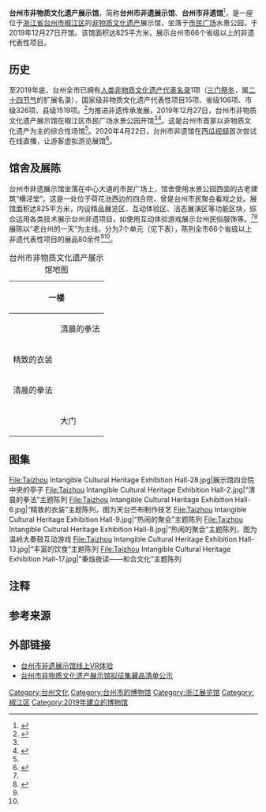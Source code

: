 {{Infobox Museum|image=Taizhou Intangible Cultural Heritage Exhibition Hall.jpg|visitors=|website=|phone_num=|publictransit=|curator=|director=|馆藏规模=80余件|area=825平方米|imagesize=270|type=非物质文化遗产综合展示馆|坐标=|location={{CHN}}[[浙江省|浙江省]][[台州市|台州市]][[椒江区|椒江区]]中心大道市民广场水景公园西侧横泾堂|dissolved=|established=2019年12月27日|logosize=|logo=|备注=}}'''台州市非物质文化遗产展示馆'''，简称'''台州市非遗展示馆'''、'''台州市非遗馆'''<ref name=":0">{{Cite news|url=http://paper.taizhou.com.cn/taizhou/tzrb/pc/content/202002/07/content_56967.html|title=通过手机 楼上楼下慢慢欣赏——台州市博物馆、台州市非物质 文化遗产展示馆“线上逛”|author=林立|date=2020-02-07|work=台州日报|publisher=|accessdate=2020-10-03|language=|format=}}</ref>，是一座位于[[浙江省|浙江省]][[台州市|台州市]][[椒江区|椒江区]]的[[非物质文化遗产|非物质文化遗产]]展示馆，坐落于[[市民广场_(台州市)|市民广场]]水景公园，于2019年12月27日开馆。该馆面积达825平方米，展示台州市66个省级以上的非遗代表性项目。

== 历史 ==
至2019年底，台州全市已拥有[[人類非物質文化遺產代表名錄|人类非物质文化遗产代表名录]]1项（[[三门祭冬|三门祭冬]]，属[[节气|二十四节气]]{{NoteTag|作为非遗项目，其全名为“二十四节气——中国人通过观察太阳周年运动而形成的时间知识体系及其实践”}}的扩展名录），国家级非物质文化遗产代表性项目15项、省级106项、市级326项、县级1519项。<ref name=":1">{{Cite news|url=http://paper.taizhou.com.cn/taizhou/tzrb/pc/content/201912/28/content_53269.html|title=台州市非遗展示馆正式开馆|author=林立|date=2019-12-28|work=台州日报|publisher=|accessdate=2020-10-03|language=|format=}}</ref>为推进非遗传承发展，2019年12月27日，台州市非物质文化遗产展示馆在椒江区市民广场水景公园开馆<ref name=":1" /><ref name=":2">{{Cite news|url=http://paper.taizhou.com.cn/taizhou/tzwb/pc/content/201912/28/content_53299.html|title=想过老台州人生活，来非遗馆走走——我市非物质文化遗产展示馆昨开馆，66个省级以上项目亮相|author=王佳飞|date=2019-12-28|work=台州晚报|publisher=|accessdate=2020-10-03|language=|format=}}</ref>。这是台州市首家以非物质文化遗产为主的综合性场馆<ref name=":2" />。2020年4月22日，台州市非遗馆在[[西瓜视频|西瓜视频]]首次尝试在线直播，让游客虚拟游览展馆<ref>{{Cite news|url=http://www.taizhou.com.cn/life/2020-04/24/content_6328846.htm|title=台州市非遗馆：进入直播间，VR全景视角看非遗|author=林立|date=2020-04-24|work=台州日报|publisher=|accessdate=2020-10-03|language=|format=}}{{Dead link}}</ref>。

== 馆舍及展陈 ==
台州市非遗展示馆坐落在中心大道的市民广场上，馆舍使用水景公园西面的古老建筑“横泾堂”。这是一处位于荷花池西边的四合院，曾是台州市民聚会看戏之处。展馆面积达825平方米，内设精品展览区、互动体验区、活态展演区等功能区块，综合运用各类技术展示台州非遗项目，如使用互动体验游戏展示台州民俗服饰等。<ref name=":1" /><ref>{{Cite news|url=http://tznews.taizhou.com.cn/news/NewsDetails?newsId=83301|title=直播｜台州非遗产馆正式开放，快来体验老台州的一天（附带解说的VR）|author=|date=2019-12-27|work=台州新闻客户端|publisher=|accessdate=2020-10-03|language=|format=}}{{Dead link}}</ref>展陈以“老台州的一天”为主线，分为7个单元（见下表），陈列全市66个省级以上非遗代表性项目的展品80余件<ref name=":0" /><ref name=":2" />。
{| class="wikitable"
|+台州市非物质文化遗产展示馆地图
! colspan="5" |一楼
! colspan="5" |二楼
|-
!
! colspan="3" |清晨的拳法
!
!
! colspan="3" |
!
|-
!精致的衣装
|　
|　
|　
!丰富的饮食
! rowspan="2" |雅趣的房间
|　
|　
|　
! rowspan="2" |秉烛夜读
（和合文化）
|-
!清晨的拳法
|　
!亭
|　
!多彩的戏曲
|　
|　
|　
|-
!
! colspan="3" |大门
!
!
! colspan="3" |
!
|}

== 图集 ==
<gallery>
File:Taizhou Intangible Cultural Heritage Exhibition Hall-28.jpg|展示馆四合院中央的亭子
File:Taizhou Intangible Cultural Heritage Exhibition Hall-2.jpg|“清晨的拳法”主题陈列
File:Taizhou Intangible Cultural Heritage Exhibition Hall-6.jpg|“精致的衣装”主题陈列，图为天台苎布制作技艺
File:Taizhou Intangible Cultural Heritage Exhibition Hall-9.jpg|“热闹的聚会”主题陈列
File:Taizhou Intangible Cultural Heritage Exhibition Hall-8.jpg|“热闹的聚会”主题陈列，图为温岭大奏鼓互动游戏
File:Taizhou Intangible Cultural Heritage Exhibition Hall-13.jpg|“丰富的饮食”主题陈列
File:Taizhou Intangible Cultural Heritage Exhibition Hall-17.jpg|“秉烛夜读——和合文化”主题陈列
</gallery>{{Wide image|Taizhou Intangible Cultural Heritage Exhibition Hall-15.jpg|1000px|“多彩的戏曲”主题陈列}}

== 注释 ==
{{NoteFoot}}

== 参考来源 ==
{{Reflist}}

== 外部链接 ==

* [https://720yun.com/t/1bvku97hgiw 台州市非遗展示馆线上VR体验]
* [http://www.zjtz.gov.cn/art/2019/11/12/art_1229199337_56676890.html 台州市非物质文化遗产展示馆拟征集藏品清单公示]

{{台州市文化场馆}}
[[Category:台州文化|Category:台州文化]]
[[Category:台州市的博物馆|Category:台州市的博物馆]]
[[Category:浙江展览馆|Category:浙江展览馆]]
[[Category:椒江区|Category:椒江区]]
[[Category:2019年建立的博物馆|Category:2019年建立的博物馆]]